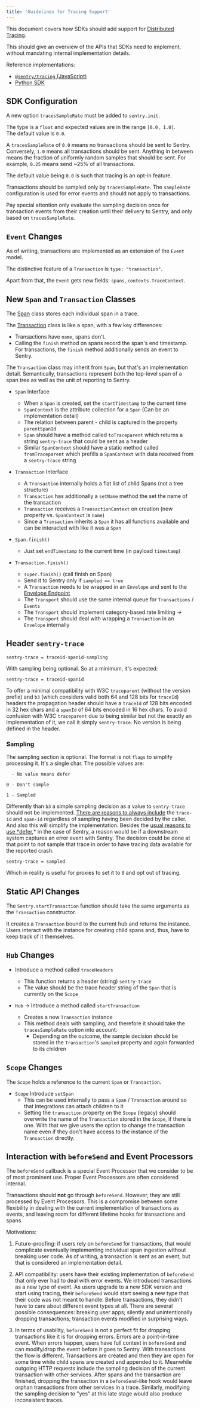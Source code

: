 ```yaml
---
title: 'Guidelines for Tracing Support'
---
```


This document covers how SDKs should add support for [Distributed
Tracing](https://docs.sentry.io/product/performance/distributed-tracing/).

This should give an overview of the APIs that SDKs need to implement, without
mandating internal implementation details.

Reference implementations:

- [`@sentry/tracing`
(JavaScript)](https://github.com/getsentry/sentry-javascript/tree/master/packages/tracing)
- [Python SDK](https://github.com/getsentry/sentry-python/blob/master/sentry_sdk/tracing.py)

## SDK Configuration

A new option `tracesSampleRate` must be added to `sentry.init`.

The type is a `float` and expected values are in the range `[0.0, 1.0]`.  
The default value is `0.0`.

A `tracesSampleRate` of `0.0` means no transactions should be sent to Sentry.
Conversely, `1.0` means all transactions should be sent.
Anything in between means the fraction of uniformly random samples that should
be sent. For example, `0.25` means send ~25% of all transactions.

The default value being `0.0` is such that tracing is an opt-in feature.

<Alert title="Note" level="info">
<markdown>

Transactions should be sampled only by `tracesSampleRate`. The `sampleRate`
configuration is used for error events and should not apply to transactions.

Pay special attention only evaluate the sampling decision once for transaction
events from their creation until their delivery to Sentry, and only based on
`tracesSampleRate`.

</markdown>
</Alert>

## `Event` Changes

As of writing, transactions are implemented as an extension of the `Event`
model.

The distinctive feature of a `Transaction` is `type: "transaction"`.

Apart from that, the `Event` gets new fields: `spans`, `contexts.TraceContext`.

## New `Span` and `Transaction` Classes

The [Span](/sdk/event-payloads/span/) class stores each individual span in a
trace.

The [Transaction](/sdk/event-payloads/transaction/) class is like a span, with a
few key differences:

- Transactions have `name`, spans don't.
- Calling the `finish` method on spans record the span's end timestamp. For
  transactions, the `finish` method additionally sends an event to Sentry.

The `Transaction` class may inherit from `Span`, but that's an implementation
detail. Semantically, transactions represent both the top-level span of a span
tree as well as the unit of reporting to Sentry.

- `Span` Interface
    - When a `Span` is created, set the `startTimestamp` to the current time
    - `SpanContext` is the attribute collection for a `Span` (Can be an implementation detail)
    - The relation between parent - child is captured in the property `parentSpanId`
    - `Span` should have a method called `toTraceparent` which returns a string `sentry-trace` that could be sent as a header
    - Similar `SpanContext` should have a static method called `fromTraceparent` which prefills a `SpanContext` with data received from a `sentry-trace` string
- `Transaction` Interface
    - A `Transaction` internally holds a flat list of child Spans (not a tree structure)
    - `Transaction` has additionally a `setName` method the set the name of the transaction
    - `Transaction` receives a `TransactionContext` on creation (new property vs. `SpanContext` is `name`)
    - Since a `Transaction` inherits a `Span` it has all functions available and can be interacted with like it was a `Span`

- `Span.finish()`
    - Just set `endTimestamp` to the current time (in payload `timestamp`)
- `Transaction.finish()`
    - `super.finish()` (call finish on Span)
    - Send it to Sentry only if `sampled == true`
    - A `Transaction` needs to be wrapped in an `Envelope` and sent to the [Envelope Endpoint](/sdk/envelopes/)
    - The `Transport` should use the same internal queue for `Transactions` / `Events`
    - The `Transport` should implement category-based rate limiting →
    - The `Transport` should deal with wrapping a `Transaction` in an `Envelope` internally

## Header `sentry-trace`

`sentry-trace = traceid-spanid-sampling`

With sampling being optional. So at a minimum, it's expected:

`sentry-trace = traceid-spanid`

To offer a minimal compatibility with W3C `traceparent` (without the version prefix) and `b3`  (which considers valid both 64 and 128 bits for `traceId`) headers the propagation header should have a `traceId` of 128 bits encoded in 32 hex chars and a `spanId` of 64 bits encoded in 16 hex chars.
To avoid confusion with W3C `traceparent` due to being similar but not the exactly an implementation of it, we call it simply `sentry-trace`.
No version is being defined in the header.

### Sampling

The sampling section is optional. The format is not `flags` to simplify processing it. It's a single char. The possible values are:

```
  - No value means defer

0 - Don't sample

1 - Sampled
```

Differently than `b3` a simple sampling decision as a value to `sentry-trace` should not be implemented. [There are reasons to always include](https://github.com/apache/incubator-zipkin-b3-propagation/blob/bc937b6854ea30e46b3e85fbf147d8f4de685dd5/README.md#why-send-trace-ids-with-a-reject-sampling-decision) the `trace-id` and `span-id` regardless of sampling having been decided by the caller. And also this will simplify the implementation.
Besides the [usual reasons to use *defer](https://github.com/apache/incubator-zipkin-b3-propagation/blob/bc937b6854ea30e46b3e85fbf147d8f4de685dd5/README.md#why-defer-a-sampling-decision),* in the case of Sentry, a reason would be if a downstream system captures an error event with Sentry. The decision could be done at that point to *not* sample that trace in order to have tracing data available for the reported crash. 

`sentry-trace = sampled`

Which in reality is useful for proxies to set it to `0` and opt out of tracing.

## Static API Changes

The `Sentry.startTransaction` function should take the same arguments as the
`Transaction` constructor.

It creates a `Transaction` bound to the current hub and returns the instance.
Users interact with the instance for creating child spans and, thus, have to
keep track of it themselves.

## `Hub` Changes

- Introduce a method called `traceHeaders`
    - This function returns a header (string) `sentry-trace`
    - The value should be the trace header string of the `Span` that is currently on the `Scope`

- `Hub` → Introduce a method called `startTransaction`
    - Creates a new `Transaction` instance
    - This method deals with sampling, and therefore it should take the `tracesSampleRate` option into account:
        - Depending on the outcome, the sample decision should be stored in the `Transaction`'s `sampled` property and again forwarded to its children

<!--
NOTE: we may omit this as a deprecated API replaced by `startTransaction` and
`transaction.startChild`, or embrace it as a shortcut for creating a span that
is the child of an existing transaction in the current scope or otherwise an
orphan span (that will not be sent to Sentry on its own).

- `Hub` → Introduce a method called `startSpan`
    - Creates a new `Span` instance
    - If there is already a `Span` on the current `Scope`, the created `Span`
      should be its child
-->

## `Scope` Changes

The `Scope` holds a reference to the current `Span` or `Transaction`.

<!--
TODO: as of writing, the reference in the scope is only done for automatically
instrumented transactions and spans. It is yet-to-be-specified whether this
behavior applies to manual instrumentation as well.
-->

- `Scope` Introduce `setSpan`
    - This can be used internally to pass a `Span` / `Transaction` around so
      that integrations can attach children to it
    - Setting the `transaction` property on the `Scope` (legacy) should
      overwrite the name of the `Transaction` stored in the `Scope`, if there is
      one. With that we give users the option to change the transaction name
      even if they don't have access to the instance of the `Transaction`
      directly.

## Interaction with `beforeSend` and Event Processors

The `beforeSend` callback is a special Event Processor that we consider to be of
most prominent use. Proper Event Processors are often considered internal.

Transactions should **not** go through `beforeSend`. However, they are still
processed by Event Processors. This is a compromise between some flexibility in
dealing with the current implementation of transactions as events, and
leaving room for different lifetime hooks for transactions and spans.

Motivations:

1. Future-proofing: if users rely on `beforeSend` for transactions, that would
   complicate eventually implementing individual span ingestion without breaking
   user code. As of writing, a transaction is sent as an event, but that is
   considered an implementation detail.

2. API compatibility: users have their existing implementation of `beforeSend`
   that only ever had to deal with error events. We introduced transactions as a
   new type of event. As users upgrade to a new SDK version and start using
   tracing, their `beforeSend` would start seeing a new type that their code was
   not meant to handle. Before transactions, they didn't have to care about
   different event types at all. There are several possible consequences:
   breaking user apps; silently and unintentionally dropping transactions;
   transaction events modified in surprising ways.

3. In terms of usability, `beforeSend` is not a perfect fit for dropping
   transactions like it is for dropping errors. Errors are a point-in-time
   event. When errors happen, users have full context in `beforeSend` and can
   modify/drop the event before it goes to Sentry. With transactions the flow is
   different. Transactions are created and then they are open for some time
   while child spans are created and appended to it. Meanwhile outgoing HTTP
   requests include the sampling decision of the current transaction with other
   services. After spans and the transaction are finished, dropping the
   transaction in a `beforeSend`-like hook would leave orphan transactions from
   other services in a trace. Similarly, modifying the sampling decision to
   "yes" at this late stage would also produce inconsistent traces.
